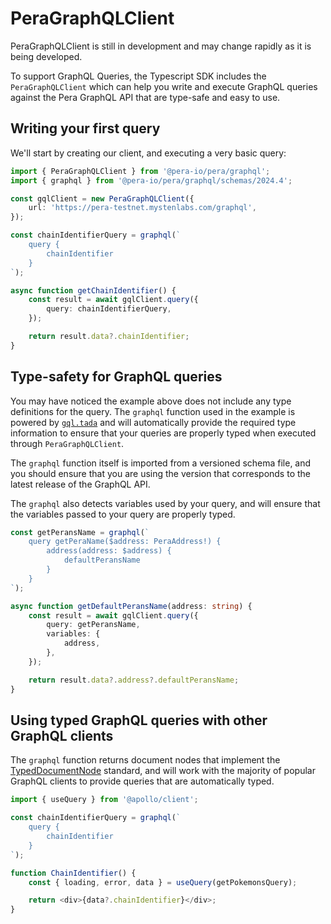 # PeraGraphQLClient


<Callout type="warning">
	PeraGraphQLClient is still in development and may change rapidly as it is being developed.
</Callout>

To support GraphQL Queries, the Typescript SDK includes the `PeraGraphQLClient` which can help you
write and execute GraphQL queries against the Pera GraphQL API that are type-safe and easy to use.

## Writing your first query

We'll start by creating our client, and executing a very basic query:

```typescript
import { PeraGraphQLClient } from '@pera-io/pera/graphql';
import { graphql } from '@pera-io/pera/graphql/schemas/2024.4';

const gqlClient = new PeraGraphQLClient({
	url: 'https://pera-testnet.mystenlabs.com/graphql',
});

const chainIdentifierQuery = graphql(`
	query {
		chainIdentifier
	}
`);

async function getChainIdentifier() {
	const result = await gqlClient.query({
		query: chainIdentifierQuery,
	});

	return result.data?.chainIdentifier;
}
```

## Type-safety for GraphQL queries

You may have noticed the example above does not include any type definitions for the query. The
`graphql` function used in the example is powered by [`gql.tada`](https://gql-tada.0no.co/) and will
automatically provide the required type information to ensure that your queries are properly typed
when executed through `PeraGraphQLClient`.

The `graphql` function itself is imported from a versioned schema file, and you should ensure that
you are using the version that corresponds to the latest release of the GraphQL API.

The `graphql` also detects variables used by your query, and will ensure that the variables passed
to your query are properly typed.

```typescript
const getPeransName = graphql(`
	query getPeraName($address: PeraAddress!) {
		address(address: $address) {
			defaultPeransName
		}
	}
`);

async function getDefaultPeransName(address: string) {
	const result = await gqlClient.query({
		query: getPeransName,
		variables: {
			address,
		},
	});

	return result.data?.address?.defaultPeransName;
}
```

## Using typed GraphQL queries with other GraphQL clients

The `graphql` function returns document nodes that implement the
[TypedDocumentNode](https://github.com/dotansimha/graphql-typed-document-node) standard, and will
work with the majority of popular GraphQL clients to provide queries that are automatically typed.

```typescript
import { useQuery } from '@apollo/client';

const chainIdentifierQuery = graphql(`
	query {
		chainIdentifier
	}
`);

function ChainIdentifier() {
	const { loading, error, data } = useQuery(getPokemonsQuery);

	return <div>{data?.chainIdentifier}</div>;
}
```
